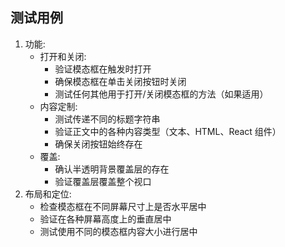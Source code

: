 ## 测试用例

1. 功能:
   * 打开和关闭:
     * 验证模态框在触发时打开
     * 确保模态框在单击关闭按钮时关闭
     * 测试任何其他用于打开/关闭模态框的方法（如果适用）
   * 内容定制:
     * 测试传递不同的标题字符串
     * 验证正文中的各种内容类型（文本、HTML、React 组件）
     * 确保关闭按钮始终存在
   * 覆盖:
     * 确认半透明背景覆盖层的存在
     * 验证覆盖层覆盖整个视口
2. 布局和定位:
   * 检查模态框在不同屏幕尺寸上是否水平居中
   * 验证在各种屏幕高度上的垂直居中
   * 测试使用不同的模态框内容大小进行居中

